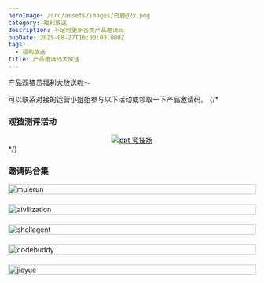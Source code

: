 ```yaml
---
heroImage: /src/assets/images/白鹿@2x.png
category: 福利放送
description: 不定时更新各类产品邀请码
pubDate: 2025-08-27T16:00:00.000Z
tags:
  - 福利放送
title: 产品邀请码大放送
---
```


产品观猹员福利大放送啦～

可以联系对接的运营小姐姐参与以下活动或领取一下产品邀请码。
{/\*

### 观猹测评活动

<div style='display: flex; justify-content: center;'>
	<a href='https://tos.watcha.cn/blogs/ppt-arena.jpg' target='_blank'>
		<img
			src='https://tos.watcha.cn/blogs/ppt-arena.jpg'
			alt='ppt 竞技场'
			style='max-height: 1200px; width: auto;'
		/>
	</a>
</div>
*/}

### 邀请码合集

<div style='display: grid; grid-template-columns: repeat(auto-fill, minmax(300px, 1fr)); gap: 20px;'>
	<div>
		<img
			src='https://tos.watcha.cn/blogs/mulerun.jpg'
			alt='mulerun'
			style='width: 100%; height: auto;'
		/>
	</div>
	<div>
		<img
			src='https://tos.watcha.cn/blogs/aivilization.jpg'
			alt='aivilization'
			style='width: 100%; height: auto;'
		/>
	</div>
	<div>
		<img
			src='https://tos.watcha.cn/blogs/shellagent.jpg'
			alt='shellagent'
			style='width: 100%; height: auto;'
		/>
	</div>
	<div>
		<img
			src='https://tos.watcha.cn/blogs/codebuddy.jpg'
			alt='codebuddy'
			style='width: 100%; height: auto;'
		/>
	</div>
	<div>
		<img
			src='https://tos.watcha.cn/blogs/jieyue.jpg'
			alt='jieyue'
			style='width: 100%; height: auto;'
		/>
	</div>
</div>
